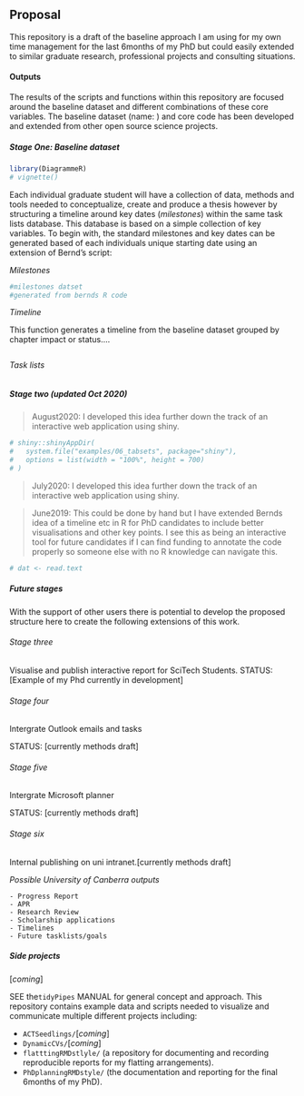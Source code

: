 ## Proposal

This repository is a draft of the baseline approach I am using for my own time management for the last 6months of my PhD but could easily extended to similar graduate research, professional projects and consulting situations.

#### Outputs {.tabset.tabpills}

The results of the scripts and functions within this repository are focused around the baseline dataset and different combinations of these core variables. The baseline dataset (name: ` `) and core code has been developed and extended from other open source science projects.

##### Stage One: Baseline dataset

```r
library(DiagrammeR)
# vignette()

```

Each individual graduate student will have a collection of data, methods and tools needed to conceptualize, create and produce a thesis however by structuring a timeline around key dates (*milestones*) within the same task lists database. This database is based on a simple collection of key variables. To begin with, the standard milestones and key dates can be generated based of each individuals unique starting date using an extension of Bernd's script:

*Milestones*

```r
#milestones datset
#generated from bernds R code
```

*Timeline*

This function generates a timeline from the baseline dataset grouped by chapter impact or status....

```r

```

*Task lists*

```r

```

##### Stage two (updated Oct 2020)

> August2020: I developed this idea further down the track of an interactive web application using shiny.

```r
# shiny::shinyAppDir(
#   system.file("examples/06_tabsets", package="shiny"),
#   options = list(width = "100%", height = 700)
# )
```

> July2020: I developed this idea further down the track of an interactive web application using shiny.

> June2019: This could be done by hand but I have extended Bernds idea of a timeline etc in R for PhD candidates to include better visualisations and other key points. I see this as being an interactive tool for future candidates if I can find funding to annotate the code properly so someone else with no R knowledge can navigate this.

```r
# dat <- read.text
```

##### Future stages {.tabset}

With the support of other users there is potential to develop the proposed structure here to create the following extensions of this work.

###### Stage three

Visualise and publish interactive report for SciTech Students. STATUS: [Example of my Phd currently in development]

###### Stage four

Intergrate Outlook emails and tasks

STATUS: [currently methods draft]

###### Stage five

Intergrate Microsoft planner

STATUS: [currently methods draft]

###### Stage six

Internal publishing on uni intranet.[currently methods draft]

*Possible University of Canberra outputs*

```
- Progress Report
- APR
- Research Review
- Scholarship applications
- Timelines
- Future tasklists/goals
```

##### Side projects

[*coming*] 

SEE the`tidyPipes` MANUAL for general concept and approach. This repository contains example data and scripts needed to visualize and communicate multiple different projects including:

- `ACTSeedlings/`[*coming*]
- `DynamicCVs/`[*coming*]
- `flatttingRMDstlyle/` (a repository for documenting and recording reproducible reports for my flatting arrangements).
- `PhDplanningRMDstyle/` (the documentation and reporting for the final 6months of my PhD).
